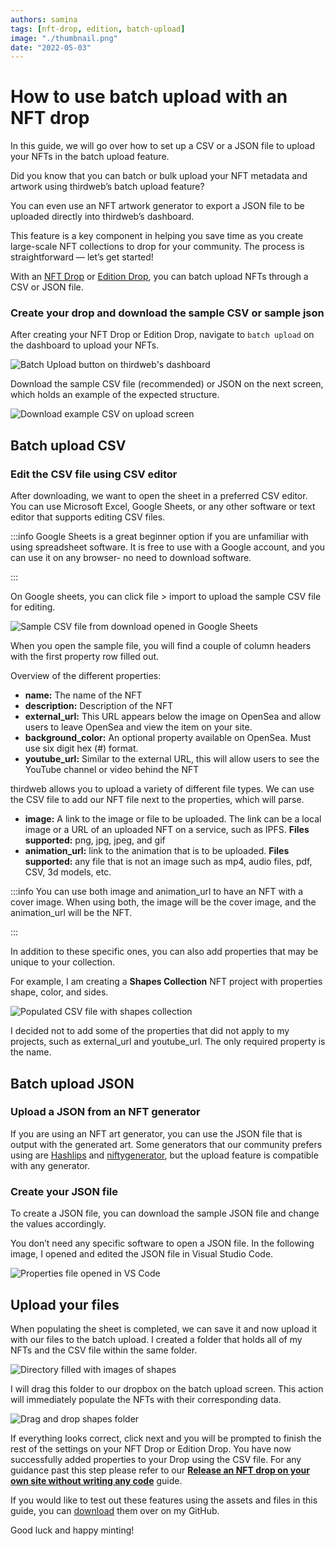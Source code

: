 ```yaml
---
authors: samina
tags: [nft-drop, edition, batch-upload]
image: "./thumbnail.png"
date: "2022-05-03"
---
```


# How to use batch upload with an NFT drop

In this guide, we will go over how to set up a CSV or a JSON file to upload your NFTs in the batch upload feature.

<!-- truncate -->

Did you know that you can batch or bulk upload your NFT metadata and artwork using thirdweb’s batch upload feature?

You can even use an NFT artwork generator to export a JSON file to be uploaded directly into thirdweb’s dashboard.

This feature is a key component in helping you save time as you create large-scale NFT collections to drop for your community. The process is straightforward — let’s get started!

With an [NFT Drop](/pre-built-contracts/nft-drop) or [Edition Drop](/pre-built-contracts/edition-drop), you can batch upload NFTs through a CSV or JSON file.

### Create your drop and download the sample CSV or sample json

After creating your NFT Drop or Edition Drop, navigate to `batch upload` on the dashboard to upload your NFTs.

![Batch Upload button on thirdweb's dashboard](./batch-upload-button.png)

Download the sample CSV file (recommended) or JSON on the next screen, which holds an example of the expected structure.

![Download example CSV on upload screen](./download-csv.png)

## Batch upload CSV

### Edit the CSV file using CSV editor

After downloading, we want to open the sheet in a preferred CSV editor. You can use Microsoft Excel, Google Sheets, or any other software or text editor that supports editing CSV files.

:::info
Google Sheets is a great beginner option if you are unfamiliar with using spreadsheet software. It is free to use with a Google account, and you can use it on any browser- no need to download software.

:::

On Google sheets, you can click file > import to upload the sample CSV file for editing.

![Sample CSV file from download opened in Google Sheets](./sample-csv.png)

When you open the sample file, you will find a couple of column headers with the first property row filled out.

Overview of the different properties:

- **name:** The name of the NFT
- **description:** Description of the NFT
- **external_url:** This URL appears below the image on OpenSea and allow users to leave OpenSea and view the item on your site.
- **background_color:** An optional property available on OpenSea. Must use six digit hex (#) format.
- **youtube_url:** Similar to the external URL, this will allow users to see the YouTube channel or video behind the NFT

thirdweb allows you to upload a variety of different file types. We can use the CSV file to add our NFT file next to the properties, which will parse.

- **image:** A link to the image or file to be uploaded. The link can be a local image or a URL of an uploaded NFT on a service, such as IPFS. **Files supported:** png, jpg, jpeg, and gif
- **animation_url:** link to the animation that is to be uploaded. **Files supported:** any file that is not an image such as mp4, audio files, pdf, CSV, 3d models, etc.

:::info
You can use both image and animation_url to have an NFT with a cover image. When using both, the image will be the cover image, and the animation_url will be the NFT.

:::

In addition to these specific ones, you can also add properties that may be unique to your collection.

For example, I am creating a **Shapes Collection** NFT project with properties shape, color, and sides.

![Populated CSV file with shapes collection](./shapes-properties.png)

I decided not to add some of the properties that did not apply to my projects, such as external_url and youtube_url. The only required property is the name.

## Batch upload JSON

### Upload a JSON from an NFT generator

If you are using an NFT art generator, you can use the JSON file that is output with the generated art. Some generators that our community prefers using are [Hashlips](https://hashlips.online/HashLips) and [niftygenerator](https://www.niftygenerator.xyz/), but the upload feature is compatible with any generator.

### Create your JSON file

To create a JSON file, you can download the sample JSON file and change the values accordingly.

You don’t need any specific software to open a JSON file. In the following image, I opened and edited the JSON file in Visual Studio Code.

![Properties file opened in VS Code](./shapes-vscode.png)

## Upload your files

When populating the sheet is completed, we can save it and now upload it with our files to the batch upload. I created a folder that holds all of my NFTs and the CSV file within the same folder.

![Directory filled with images of shapes](./shapes-directory.png)

I will drag this folder to our dropbox on the batch upload screen. This action will immediately populate the NFTs with their corresponding data.

![Drag and drop shapes folder](./drag-and-drop.gif)

If everything looks correct, click next and you will be prompted to finish the rest of the settings on your NFT Drop or Edition Drop. You have now successfully added properties to your Drop using the CSV file. For any guidance past this step please refer to our **[Release an NFT drop on your own site without writing any code](https://blog.thirdweb.com/guides/release-an-nft-drop-with-no-code)** guide.

If you would like to test out these features using the assets and files in this guide, you can [download](https://github.com/saminacodes/tw-assets/tree/main/Shapes) them over on my GitHub.

Good luck and happy minting!
